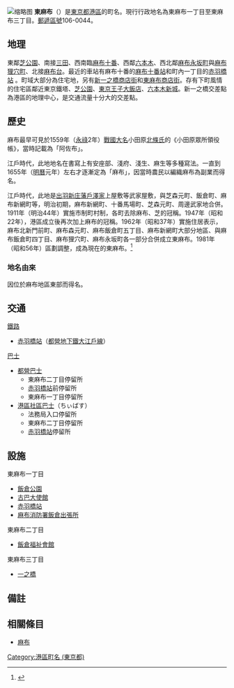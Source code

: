 {{Pathnav|日本|東京都|[[港區_(東京都)|港區]]|frame=1}}
{{Infobox Settlement
|official_name = 東麻布
|native_name =
|settlement_type = [[町|町]]
|image_skyline =
|imagesize =
|image_caption =
|image_flag =
|image_seal =
| image_map =
| map_caption =
| pushpin_map =
|subdivision_type = [[國家|國家]]
|subdivision_name = [[File:Flag_of_Japan.svg|border]] [[日本|日本]]
|subdivision_type1 = [[都道府縣|都道府縣]]
|subdivision_name1 = [[File:Flag_of_Tokyo_Prefecture.svg|25px]] [[東京都|東京都]]
|subdivision_type2 = [[東京都區部|特別區]]
|subdivision_name2 = [[File:Flag_of_Minato,_Tokyo.svg|25px]] [[港區_(東京都)|港區]]
|established_title =
|established_date =
|government_type =
|leader_title =
|leader_name =
|area_magnitude =
|area_total_sq_mi =
|area_total_km2 =
|area_land_sq_mi =
|area_land_km2 =
|area_urban_sq_mi =
|area_urban_km2 =
|area_metro_km2 =
|area_metro_sq_mi =
|population_as_of= 2013年（平成25年）7月1日
|population_footnotes =
|population_total = 4650<ref>{{Cite web |url=http://www.city.minato.tokyo.jp/toukeichousa/kuse/toke/jinko/chocho/azabu/2013/07.html |title=港区公式ホームページ／2013年7月（町丁目別人口・世帯数（麻布地区総合支所管内）） |access-date=2013-08-08 |archive-date=2020-02-09 |archive-url=https://web.archive.org/web/20200209073516/https://www.city.minato.tokyo.jp/toukeichousa/kuse/toke/jinko/chocho/azabu/2013/07.html |dead-url=no }}</ref>
|population_urban =
|population_metro =
|population_density_sq_mi =
|population_density_km2 =
| timezone = [[日本標準時間|JST]]
| utc_offset = +9
|timezone_DST =
|utc_offset_DST =
|latd=|latm=|lats=|latNS=
|longd=|longm=|longs=|longEW=
|elevation_footnotes=
|elevation_m =
|elevation_ft =
|postal_code_type = [[郵遞區號|郵遞區號]]
|postal_code = 106-0044
|area_code =
|website =
|footnotes =
}}
[[File:東麻布商店街.jpg|缩略图]]
'''東麻布'''（{{jpn|j=東麻布|hg=ひがしあざぶ|rm=Higashi-azabu|f=y}}）是[[東京都|東京都]][[港區_(東京都)|港區]]的町名。現行行政地名為東麻布一丁目至東麻布三丁目。[[郵遞區號|郵遞區號]]106-0044。

== 地理 ==
東鄰[[芝公園|芝公園]]、南接[[三田_(東京都港區)|三田]]、西南臨[[麻布十番|麻布十番]]、西鄰[[六本木|六本木]]、西北鄰[[麻布永坂町|麻布永坂町]]與[[麻布狸穴町|麻布狸穴町]]、北接[[麻布台|麻布台]]。最近的車站有麻布十番的[[麻布十番站|麻布十番站]]和町內一丁目的[[赤羽橋站|赤羽橋站]] 。町域大部分為住宅地，另有[[新一之橋商店街|新一之橋商店街]]和[[東麻布商店街|東麻布商店街]]。存有下町風情的住宅區鄰近東京鐵塔、[[芝公園|芝公園]]、[[東京王子大飯店|東京王子大飯店]]、[[六本木新城|六本木新城]]。新一之橋交差點為港區的地理中心，是交通流量十分大的交差點。

== 歷史 ==
麻布最早可見於1559年（[[永祿|永祿]]2年）[[戰國大名|戰國大名]]小田原[[北條氏|北條氏]]的《小田原眾所領役帳》，當時記載為「阿佐布」。

江戶時代，此地地名在書寫上有安座部、淺府、淺生、麻生等多種寫法。一直到1655年（[[明曆|明曆]]元年）左右才逐漸定為「麻布」，因當時農民以編織麻布為副業而得名。

江戶時代，此地是[[出羽國|出羽]][[新庄藩|新庄藩]][[戶澤氏|戶澤家]]上屋敷等武家屋敷，與芝森元町、飯倉町、麻布新網町等，明治初期，麻布新網町、十番馬場町、芝森元町、周邊武家地合併。1911年（明治44年）實施市制町村制，各町去除麻布、芝的冠稱。1947年（昭和22年），港區成立後再次加上麻布的冠稱。1962年（昭和37年）實施住居表示，麻布北新門前町、麻布森元町、麻布飯倉町五丁目、麻布新網町大部分地區、與麻布飯倉町四丁目、麻布狸穴町、麻布永坂町各一部分合併成立東麻布。1981年（昭和56年）區劃調整，成為現在的東麻布。<ref>{{Cite web |url=http://www.city.minato.tokyo.jp/kouhou/kuse/gaiyo/chimerekishi/10.html |title=港区公式ホームページ／東麻布（ひがしあざぶ） |access-date=2013-08-08 |archive-date=2019-11-11 |archive-url=https://web.archive.org/web/20191111121354/https://www.city.minato.tokyo.jp/kouhou/kuse/gaiyo/chimerekishi/10.html |dead-url=no }}</ref>

=== 地名由來 ===
因位於麻布地區東部而得名。

== 交通 ==
; [[鐵路|鐵路]]
* [[赤羽橋站|赤羽橋站]]（[[都營地下鐵|都營地下鐵]][[都營地下鐵大江戶線|大江戶線]]）
; [[巴士|巴士]]
* [[都營巴士|都營巴士]]
** 東麻布二丁目停留所
** [[赤羽橋站|赤羽橋站]]前停留所
** 東麻布一丁目停留所
* [[港區社區巴士|港區社區巴士]]（ちぃばす）
** 法務局入口停留所
** 東麻布二丁目停留所
** [[赤羽橋站|赤羽橋站]]停留所

== 設施 ==
; 東麻布一丁目
* [[飯倉公園|飯倉公園]]
* [[古巴|古巴]][[大使館|大使館]]
* [[赤羽橋站|赤羽橋站]]
* [[麻布消防署飯倉出張所|麻布消防署飯倉出張所]]
; 東麻布二丁目
* [[飯倉福祉會館|飯倉福祉會館]]
; 東麻布三丁目
* [[一之橋|一之橋]]

== 備註 ==
{{reflist}}

== 相關條目 ==
* [[麻布|麻布]]

{{港區 (東京都)的町名}}

{{DEFAULTSORT:Higashiazabu}}
[[Category:港區町名_(東京都)|Category:港區町名 (東京都)]]